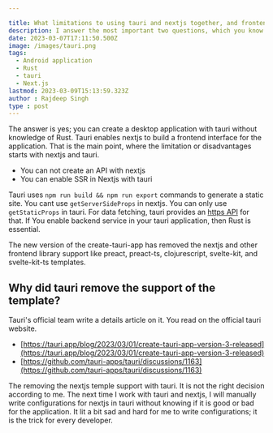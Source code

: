 ```yaml
---

title: What limitations to using tauri and nextjs together, and frontend developers build an Application without knowledge of Rust language?
description: I answer the most important two questions, which you know before starting with nextjs and tauri, in a straightforward format.
date: 2023-03-07T17:11:50.500Z
image: /images/tauri.png 
tags:
  - Android application
  - Rust
  - tauri
  - Next.js
lastmod: 2023-03-09T15:13:59.323Z
author : Rajdeep Singh
type : post
---
```



The answer is yes; you can create a desktop application with tauri without knowledge of Rust. Tauri enables nextjs to build a frontend interface for the application. That is the main point, where the limitation or disadvantages starts with nextjs and tauri.

* You can not create an API with nextjs
* You can enable SSR in Nextjs with tauri

Tauri uses `npm run build && npm run export` commands to generate a static site. You cant use `getServerSideProps` in nextjs. You can only use `getStaticProps` in tauri. For data fetching, tauri provides an [https API](https://tauri.app/v1/api/js/http) for that. If You enable backend service in your tauri application, then Rust is essential.

<Alert>
The new version of the create-tauri-app has removed the nextjs and other frontend library support like preact, preact-ts, clojurescript, svelte-kit, and svelte-kit-ts templates.
</Alert>

## Why did tauri remove the support of the template?

Tauri's official team write a details article on it. You read on the official tauri website.

* [https://tauri.app/blog/2023/03/01/create-tauri-app-version-3-released](https://tauri.app/blog/2023/03/01/create-tauri-app-version-3-released)
* [https://github.com/tauri-apps/tauri/discussions/1163](https://github.com/tauri-apps/tauri/discussions/1163)

The removing the nextjs temple support with tauri. It is not the right decision according to me. The next time I work with tauri and nextjs, I will manually write configurations for nextjs in tauri without knowing if it is good or bad for the application. It lit a bit sad and hard for me to write configurations; it is the trick for every developer.
